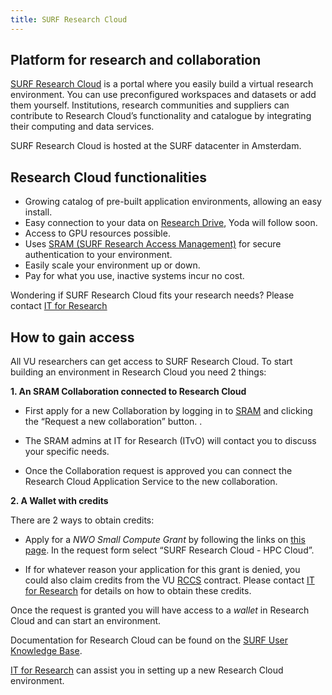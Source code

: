 ```yaml
---
title: SURF Research Cloud
---
```

## Platform for research and collaboration
[SURF Research Cloud](https://www.surf.nl/en/services/surf-research-cloud) is a portal where you easily build a virtual research environment. You can use preconfigured workspaces and datasets or add them yourself. Institutions, research communities and suppliers can contribute to Research Cloud's functionality and catalogue by integrating their computing and data services. 

SURF Research Cloud is hosted at the SURF datacenter in Amsterdam.

## Research Cloud functionalities
- Growing catalog of pre-built application environments, allowing an easy install.
- Easy connection to your data on [Research Drive](researchdrive.qmd), Yoda will follow soon.
- Access to GPU resources possible.
- Uses [SRAM (SURF Research Access Management)](https://www.surf.nl/diensten/surf-research-access-management) for secure authentication to your environment.
- Easily scale your environment up or down.
- Pay for what you use, inactive systems incur no cost.

Wondering if SURF Research Cloud fits your research needs? Please contact [IT for Research](mailto:itvo.it@vu.nl)

## How to gain access
<!-- Maybe this is too long for a topic and needs to go in a guide. Problem is these steps are not that well described in the SURF wiki and we know researchers currently get lost -->
All VU researchers can get access to SURF Research Cloud. To start building an environment in Research Cloud you need 2 things:

**1. An SRAM Collaboration connected to Research Cloud**

- First apply for a new Collaboration by logging in to [SRAM](https://sram.surf.nl) and clicking the "Request a new collaboration" button. <!-- I need to check this with a normal account and make screenshots -->.

- The SRAM admins at IT for Research (ITvO) will contact you to discuss your specific needs.

- Once the Collaboration request is approved you can connect the Research Cloud Application Service <!-- What is this called again? --> to the new collaboration.

**2. A Wallet with credits**

There are 2 ways to obtain credits:

- Apply for a _NWO Small Compute Grant_ by following the links on [this page](https://www.surf.nl/en/small-compute-applications-nwo). In the request form select "SURF Research Cloud - HPC Cloud".

- If for whatever reason your application for this grant is denied, you could also claim credits from the VU [RCCS](https://www.surf.nl/research-capacity-computing-service-rccs-directe-toegang-tot-onze-rekensystemen-en-expertise) contract. Please contact [IT for Research](mailto:itvo.it@vu.nl) for details on how to obtain these credits.

Once the request is granted you will have access to a _wallet_ in Research Cloud and can start an environment.

Documentation for Research Cloud can be found on the [SURF User Knowledge Base](https://servicedesk.surf.nl/wiki/display/WIKI/SURF+Research+Cloud).

[IT for Research](mailto:itvo.it@vu.nl) can assist you in setting up a new Research Cloud environment.
